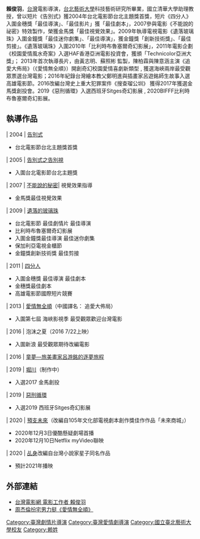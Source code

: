 {{藝人
|姓名= 賴俊羽
|圖像= <!-- Use only free-licenced images which meet WP:NFCC -->Replace this image male.svg
|圖像說明=
|原名= 
|羅馬拼音 = Lai Chun Yu
|出生日期= {{birth year and age|1978}}
|出生地= {{TWN}}[[台北市|台北市]]
|國籍= {{ROC}}
|民族=
|語言=[[國語|國語]]
|教育程度 = [[國立臺灣藝術大學|國立臺灣藝術大學]]視覺傳達設計學系<br>[[國立臺北藝術大學|國立臺北藝術大學]]科技藝術研究所
|類型=導演
}}
{{unreferenced|time=2015-06-09T11:26:58+00:00}}
'''賴俊羽'''{{BD|1978年}}，[[台灣|台灣]]電影導演，[[台北藝術大學|台北藝術大學]]科技藝術研究所畢業，國立清華大學助理教授，曾以短片《告別式》獲2004年台北電影節台北主題獎首獎，短片《四分人》入圍金穗獎「最佳導演」、「最佳影片」獲「最佳劇本」，2007參與電影《不能說的祕密》特效製作，榮獲金馬獎「最佳視覺效果」。2009年執導電視電影《遺落玻璃珠》入圍金鐘獎「最佳迷你劇集」、「最佳導演」，獲金鐘獎「創新技術獎」、「最佳剪接」。《遺落玻璃珠》入圍2010年「比利時布魯塞爾奇幻影展」，2011年電影企劃《校園愛情風水奇案》入選HAF香港亞洲電影投資會，獲頒「Technicolor亞洲大獎」； 2013年首次執導長片，由黃志明、蘇照彬 監製，陳柏霖與陳意涵主演《追愛大佈局》（《愛情無全順》）開創奇幻校園愛情喜劇新類型 ,  獲選海峽兩岸最受觀眾票選台灣電影；2016年紀錄台灣繪本教父鄭明進與插畫家呂遊銘師生故事入選高雄電影節。2016改編台灣史上重大犯罪案件《搜查瑠公圳》 獲得2017年獲選金馬獎創投會。2019《惡刑循環》入選西班牙Sitges奇幻影展 , 2020BIFFF比利時布魯塞爾奇幻影展。

==執導作品==

| 2004 
| [[告別式|告別式]]
*台北電影節台北主題獎首獎
| 2005 
| [[告別式之告別視|告別式之告別視]]
*入圍台北電影節台北主題獎
| 2007
| [[不能說的秘密|不能說的秘密]]| 視覺效果指導
*金馬獎最佳視覺效果 
| 2009
| [[遺落的玻璃珠|遺落的玻璃珠]] 
*台北電影節 最佳劇情片 最佳導演
*比利時布魯塞爾奇幻影展
*入圍金鐘獎最佳導演 最佳迷你劇集
*保加利亞電視金櫃節
*金鐘獎創新技術獎   最佳剪接
| 2011
| [[四分人|四分人]]
*入圍金穗獎 最佳導演 最佳劇本
*金穗獎最佳劇本
*高雄電影節國際短片競賽
| 2013
| [[愛情無全順|愛情無全順]]（中國譯名： 追愛大佈局）
* 入圍第七屆 海峽影視季 最受觀眾歡迎台灣電影

| 2016
| 泡沫之夏（2016 7/22上映）
* 入圍新浪 最受觀眾期待改編電影

| 2016
| [[童夢—旅美畫家呂游銘的逐夢旅程|童夢—旅美畫家呂游銘的逐夢旅程]]

| 2019
| [[堀川|堀川]]（制作中）
* 入選2017 金馬創投

| 2019 | [[惡刑循環|惡刑循環]]
* 入選2019 西班牙Sitges奇幻影展
| 2020 | [[預支未來|預支未來]]（改編自105年文化部電視劇本創作獎佳作作品「未來商城」）
* 2020年12月3日優酷懸疑劇場首播 
* 2020年12月10日Netflix myVideo聯映

| 2020 | [[乩身|乩身]]改編自台灣小說家星子同名作品
* 預計2021年播映

==外部連結==
*[https://web.archive.org/web/20150610030646/http://www.taiwancinema.com/ct_36279_39 台灣電影網 電影工作者 賴俊羽]
*[http://movie.yam.com/article/1254132 周杰倫扮宅男力挺《愛情無全順》] {{Wayback|url=http://movie.yam.com/article/1254132 |date=20160813113656 }}

{{金马奖最佳视觉效果}}

[[Category:臺灣劇情片導演|Category:臺灣劇情片導演]]
[[Category:臺灣愛情劇導演|Category:臺灣愛情劇導演]]
[[Category:國立臺北藝術大學校友|Category:國立臺北藝術大學校友]]
[[Category:赖姓|Category:赖姓]]